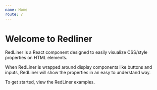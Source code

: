 ```yaml
---
name: Home
route: /
---
```



# Welcome to Redliner

RedLiner is a React component designed to easily visualize CSS/style properties on HTML elements.

When RedLiner is wrapped around display components like buttons and inputs, RedLiner will show the properties in an easy to understand way.

<div>
To get started, view the <Link to="/redliner/">RedLiner examples</Link>.
</div>

